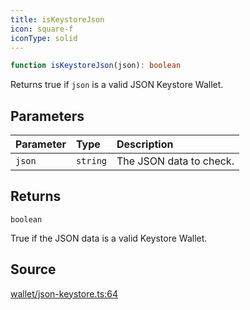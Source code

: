 ```yaml
---
title: isKeystoreJson
icon: square-f
iconType: solid
---
```


```ts
function isKeystoreJson(json): boolean
```

Returns true if `json` is a valid JSON Keystore Wallet.

## Parameters

| Parameter | Type | Description |
| :------ | :------ | :------ |
| `json` | `string` | The JSON data to check. |

## Returns

`boolean`

True if the JSON data is a valid Keystore Wallet.

## Source

[wallet/json-keystore.ts:64](https://github.com/dominant-strategies/quais.js/blob/7c3e9bc54d6f1274e27362fc6bf66140de7d80eb/src/wallet/json-keystore.ts#L64)
